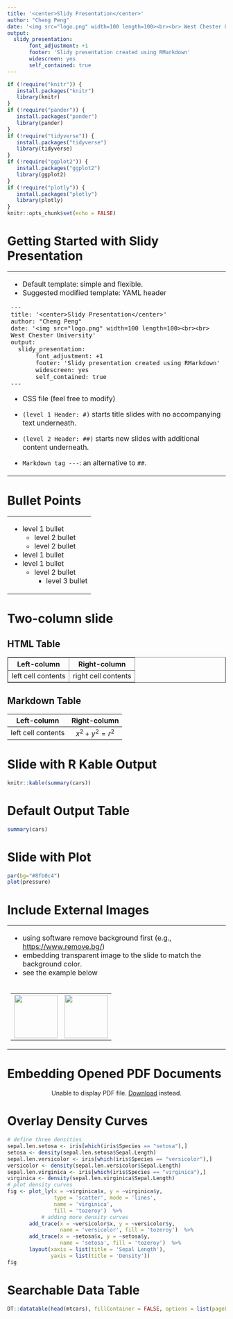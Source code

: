 ---
title: '<center>Slidy Presentation</center>'
author: "Cheng Peng"
date: '<img src="logo.png" width=100 length=100><br><br> West Chester University'
output: 
  slidy_presentation:
       font_adjustment: +1
       footer: 'Slidy presentation created using RMarkdown'
       widescreen: yes
       self_contained: true
---

<link href="CustomSlidy.css" rel="stylesheet">

```{r setup, include=FALSE}
if (!require("knitr")) {
   install.packages("knitr")
   library(knitr)
}
if (!require("pander")) {
   install.packages("pander")
   library(pander)
}
if (!require("tidyverse")) {
   install.packages("tidyverse")
   library(tidyverse)
}
if (!require("ggplot2")) {
   install.packages("ggplot2")
   library(ggplot2)
}
if (!require("plotly")) {
   install.packages("plotly")
   library(plotly)
}
knitr::opts_chunk$set(echo = FALSE)
```



# Getting Started with Slidy Presentation

<div align="center">
<table border = 0 width="80%">
<tr>
<td> 
- Default template: simple and flexible.
- Suggested modified template: YAML header
<div style="font-size:3">
```
---
title: '<center>Slidy Presentation</center>'
author: "Cheng Peng"
date: '<img src="logo.png" width=100 length=100><br><br> West Chester University'
output: 
  slidy_presentation:
       font_adjustment: +1
       footer: 'Slidy presentation created using RMarkdown'
       widescreen: yes
       self_contained: true
---
```
</div>

- CSS file (feel free to modify)

- `(level 1 Header: #)` starts title slides with no accompanying text underneath.

- `(level 2 Header: ##)` starts new slides with additional content underneath.

- `Markdown tag ---`: an alternative to `##`. 

</td>
</tr>
</table>
</div>


# Bullet Points

<div align="center">
<table border = 0 width="60%">
<tr>
<td> 
- level 1 bullet
  - level 2 bullet
  - level 2 bullet
- level 1 bullet
- level 1 bullet
  - level 2 bullet
    - level 3 bullet
</td>
</tr>
</table>
</div>



# Two-column slide 

## HTML Table
<table border = 1 class="rmdtable">
<tr>
<th>Left-column</th><th> Right-column</th>
</tr>
<tr>
<td> left cell contents</td>
<td>right cell contents </td>
</tr>
</table>


## Markdown Table
<div align="center">
|    Left-column     |      Right-column    |
|:------------------:|:--------------------:|
|   left cell contents| $x^2+y^2 = r^2$      |
</div>



# Slide with R Kable Output

<div align="center">
```{r}
knitr::kable(summary(cars))
```
</div>



# Default Output Table

<div align="center">
```{r comment = NA}
summary(cars)
```
</div>


# Slide with Plot

```{r pressure, fig.align='center', fig.width=4, fig.height=4}
par(bg="#8fb0c4")
plot(pressure)
```


# Include External Images

<div align="center">
<table border = 0 width="80%">
<tr>
<td>
- using software remove background first (e.g., <https://www.remove.bg/>)
- embedding transparent image to the slide to match the background color.
- see the example below
</td>
</tr>
<tr>
<td>
   <table border = 0 width="80%">
     <tr>
       <td align = "left"> 
         <img src="RMDlogo.png" width = 100 height = 100>
      </td>
      <td  align = "left"> 
         <img src="RMDlogo-removebg.png" width = 100 height = 100>
      </td>
     </tr>
   </table>
 </td>
</tr>
</table>
</div>



# Embedding Opened PDF Documents

<center><div class='wrap'>
<object data="https://pengdsci.github.io/sta553/w03-Ethics.pdf" type="application/pdf" width="80%" height="430px">
      <p>Unable to display PDF file. <a href="https://pengdsci.github.io/sta553/w03-Ethics.pdf">Download</a> instead.</p>
    </object>
</div></center>


# Overlay Density Curves

```{r echo=FALSE}
# define three densities
sepal.len.setosa <- iris[which(iris$Species == "setosa"),]
setosa <- density(sepal.len.setosa$Sepal.Length)
sepal.len.versicolor <- iris[which(iris$Species == "versicolor"),]
versicolor <- density(sepal.len.versicolor$Sepal.Length)
sepal.len.virginica <- iris[which(iris$Species == "virginica"),]
virginica <- density(sepal.len.virginica$Sepal.Length)
# plot density curves
fig <- plot_ly(x = ~virginica$x, y = ~virginica$y, 
               type = 'scatter', mode = 'lines', 
               name = 'virginica', 
               fill = 'tozeroy')  %>% 
           # adding more density curves
       add_trace(x = ~versicolor$x, y = ~versicolor$y, 
                 name = 'versicolor', fill = 'tozeroy')  %>% 
       add_trace(x = ~setosa$x, y = ~setosa$y, 
                 name = 'setosa', fill = 'tozeroy')  %>%   
       layout(xaxis = list(title = 'Sepal Length'),
              yaxis = list(title = 'Density'))
fig
```


# Searchable Data Table


```{r eval=requireNamespace("DT", quietly=TRUE)}
DT::datatable(head(mtcars), fillContainer = FALSE, options = list(pageLength = 4))
```




